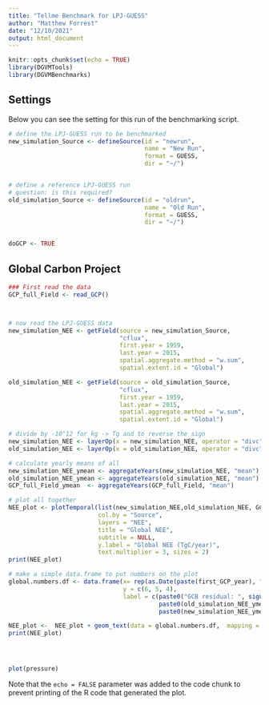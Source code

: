 ```yaml
---
title: "Tellme Benchmark for LPJ-GUESS"
author: "Matthew Forrest"
date: "12/10/2021"
output: html_document
---
```


```r
knitr::opts_chunk$set(echo = TRUE)
library(DGVMTools)
library(DGVMBenchmarks)
```

## Settings

Below you can see the setting for this run of the benchmarking script.

```r

# define the LPJ-GUESS run to be benchmarked
new_simulation_Source <- defineSource(id = "newrun",
                                      name = "New Run",
                                      format = GUESS,
                                      dir = "~/")


# define a reference LPJ-GUESS run 
# question: is this required?
old_simulation_Source <- defineSource(id = "oldrun",
                                      name = "Old Run",
                                      format = GUESS,
                                      dir = "~/")


doGCP <- TRUE

```

## Global Carbon Project

```r

### First read the data
GCP_full_Field <- read_GCP()



# now read the LPJ-GUESS data
new_simulation_NEE <- getField(source = new_simulation_Source,
                               "cflux",
                               first.year = 1959,
                               last.year = 2015,
                               spatial.aggregate.method = "w.sum",
                               spatial.extent.id = "Global")

old_simulation_NEE <- getField(source = old_simulation_Source,
                               "cflux",
                               first.year = 1959,
                               last.year = 2015,
                               spatial.aggregate.method = "w.sum",
                               spatial.extent.id = "Global")

# divide by -10^12 for kg -> Tg and to reverse the sign
new_simulation_NEE <- layerOp(x = new_simulation_NEE, operator = "divc", layers = layers(new_simulation_NEE), new.layer = layers(new_simulation_NEE), constant = -1E12)
old_simulation_NEE <- layerOp(x = old_simulation_NEE, operator = "divc", layers = layers(new_simulation_NEE), new.layer = layers(new_simulation_NEE), constant = -1E12)

# calculate yearly means of all
new_simulation_NEE_ymean <- aggregateYears(new_simulation_NEE, "mean")
old_simulation_NEE_ymean <- aggregateYears(old_simulation_NEE, "mean")
GCP_full_Field_ymean  <- aggregateYears(GCP_full_Field, "mean")

# plot all together
NEE_plot <- plotTemporal(list(new_simulation_NEE,old_simulation_NEE, GCP_full_Field), 
                         col.by = "Source", 
                         layers = "NEE", 
                         title = "Global NEE", 
                         subtitle = NULL, 
                         y.label = "Global NEE (TgC/year)",
                         text.multiplier = 3, sizes = 2)
print(NEE_plot)

# make a simple data.frame to put numbers on the plot
global.numbers.df <- data.frame(x= rep(as.Date(paste(first_GCP_year), "%Y")), 
                                y = c(6, 5, 4), 
                                label = c(paste0("GCB residual: ", signif(GCP_full_Field_ymean@data[["NEE"]], 3)), 
                                          paste0(old_simulation_NEE_ymean@source@name, ": ", signif(old_simulation_NEE_ymean@data[["NEE"]], 3)),
                                          paste0(new_simulation_NEE_ymean@source@name, ": ", signif(new_simulation_NEE_ymean@data[["NEE"]], 3))))

NEE_plot <-  NEE_plot + geom_text(data = global.numbers.df,  mapping = aes(x = x, y = y, label = label), size = 10, hjust = 0, col = "black")
print(NEE_plot)




plot(pressure)
```

Note that the `echo = FALSE` parameter was added to the code chunk to prevent printing of the R code that generated the plot.
